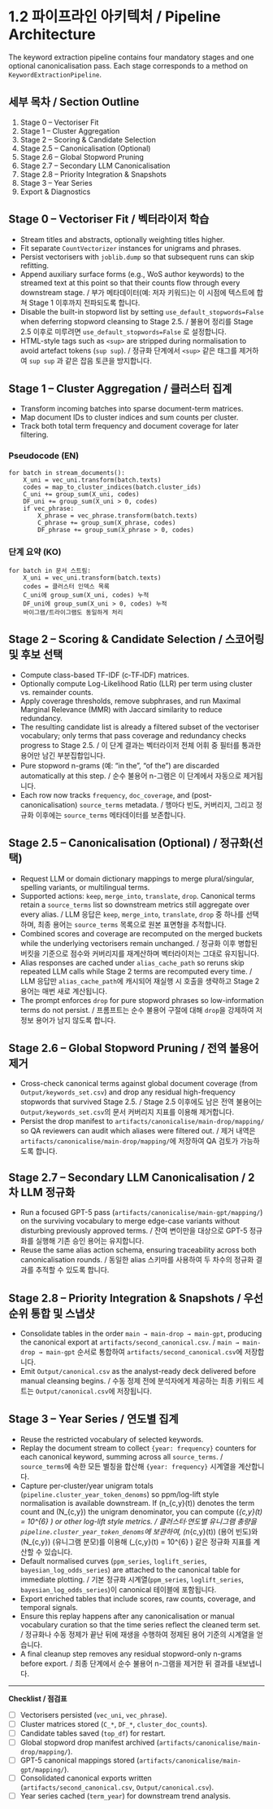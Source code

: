 # 1.2 파이프라인 아키텍처 / Pipeline Architecture

The keyword extraction pipeline contains four mandatory stages and one optional canonicalisation pass.
Each stage corresponds to a method on `KeywordExtractionPipeline`.

## 세부 목차 / Section Outline

1. Stage 0 – Vectoriser Fit
2. Stage 1 – Cluster Aggregation
3. Stage 2 – Scoring & Candidate Selection
4. Stage 2.5 – Canonicalisation (Optional)
5. Stage 2.6 – Global Stopword Pruning
6. Stage 2.7 – Secondary LLM Canonicalisation
7. Stage 2.8 – Priority Integration & Snapshots
8. Stage 3 – Year Series
9. Export & Diagnostics

## Stage 0 – Vectoriser Fit / 벡터라이저 학습

- Stream titles and abstracts, optionally weighting titles higher.
- Fit separate `CountVectorizer` instances for unigrams and phrases.
- Persist vectorisers with `joblib.dump` so that subsequent runs can skip refitting.
- Append auxiliary surface forms (e.g., WoS author keywords) to the streamed text at this point so that their counts flow through every downstream stage. / 부가 메타데이터(예: 저자 키워드)는 이 시점에 텍스트에 합쳐 Stage 1 이후까지 전파되도록 합니다.
- Disable the built-in stopword list by setting `use_default_stopwords=False` when deferring stopword
  cleansing to Stage 2.5. / 불용어 정리를 Stage 2.5 이후로 미루려면 `use_default_stopwords=False` 로 설정합니다.
- HTML-style tags such as `<sup>` are stripped during normalisation to avoid artefact tokens (`sup sup`). /
  정규화 단계에서 `<sup>` 같은 태그를 제거하여 `sup sup` 과 같은 잡음 토큰을 방지합니다.

## Stage 1 – Cluster Aggregation / 클러스터 집계

- Transform incoming batches into sparse document-term matrices.
- Map document IDs to cluster indices and sum counts per cluster.
- Track both total term frequency and document coverage for later filtering.

### Pseudocode (EN)

```
for batch in stream_documents():
    X_uni = vec_uni.transform(batch.texts)
    codes = map_to_cluster_indices(batch.cluster_ids)
    C_uni += group_sum(X_uni, codes)
    DF_uni += group_sum(X_uni > 0, codes)
    if vec_phrase:
        X_phrase = vec_phrase.transform(batch.texts)
        C_phrase += group_sum(X_phrase, codes)
        DF_phrase += group_sum(X_phrase > 0, codes)
```

### 단계 요약 (KO)

```
for batch in 문서 스트림:
    X_uni = vec_uni.transform(batch.texts)
    codes = 클러스터 인덱스 목록
    C_uni에 group_sum(X_uni, codes) 누적
    DF_uni에 group_sum(X_uni > 0, codes) 누적
    바이그램/트라이그램도 동일하게 처리
```

## Stage 2 – Scoring & Candidate Selection / 스코어링 및 후보 선택

- Compute class-based TF-IDF (c‑TF‑IDF) matrices.
- Optionally compute Log-Likelihood Ratio (LLR) per term using cluster vs. remainder counts.
- Apply coverage thresholds, remove subphrases, and run Maximal Marginal Relevance (MMR) with Jaccard
  similarity to reduce redundancy.
- The resulting candidate list is already a filtered subset of the vectoriser vocabulary; only terms that pass coverage and redundancy checks progress to Stage 2.5. / 이 단계 결과는 벡터라이저 전체 어휘 중 필터를 통과한 용어만 남긴 부분집합입니다.
- Pure stopword n-grams (예: “in the”, “of the”) are discarded automatically at this step. / 순수 불용어 n-그램은 이 단계에서 자동으로 제거됩니다.
- Each row now tracks `frequency`, `doc_coverage`, and (post-canonicalisation) `source_terms` metadata. / 행마다 빈도, 커버리지, 그리고 정규화 이후에는 `source_terms` 메타데이터를 보존합니다.

## Stage 2.5 – Canonicalisation (Optional) / 정규화(선택)

- Request LLM or domain dictionary mappings to merge plural/singular, spelling variants, or multilingual terms.
- Supported actions: `keep`, `merge_into`, `translate`, `drop`. Canonical terms retain a `source_terms` list so downstream metrics still aggregate over every alias. / LLM 응답은 `keep`, `merge_into`, `translate`, `drop` 중 하나를 선택하며, 최종 용어는 `source_terms` 목록으로 원본 표면형을 추적합니다.
- Combined scores and coverage are recomputed on the merged buckets while the underlying vectorisers remain unchanged. / 정규화 이후 병합된 버킷을 기준으로 점수와 커버리지를 재계산하며 벡터라이저는 그대로 유지됩니다.
- Alias responses are cached under `alias_cache_path` so reruns skip repeated LLM calls while Stage 2 terms are recomputed every time. / LLM 응답만 `alias_cache_path`에 캐시되어 재실행 시 호출을 생략하고 Stage 2 용어는 매번 새로 계산됩니다.
- The prompt enforces `drop` for pure stopword phrases so low-information terms do not persist. / 프롬프트는
  순수 불용어 구절에 대해 `drop`을 강제하여 저정보 용어가 남지 않도록 합니다.

## Stage 2.6 – Global Stopword Pruning / 전역 불용어 제거

- Cross-check canonical terms against global document coverage (from `Output/keywords_set.csv`) and
  drop any residual high-frequency stopwords that survived Stage 2.5. / Stage 2.5 이후에도 남은 전역 불용어는 `Output/keywords_set.csv`의 문서 커버리지 지표를 이용해 제거합니다.
- Persist the drop manifest to `artifacts/canonicalise/main-drop/mapping/` so QA reviewers can audit
  which aliases were filtered out. / 제거 내역은 `artifacts/canonicalise/main-drop/mapping/`에 저장하여 QA 검토가 가능하도록 합니다.

## Stage 2.7 – Secondary LLM Canonicalisation / 2차 LLM 정규화

- Run a focused GPT-5 pass (`artifacts/canonicalise/main-gpt/mapping/`) on the surviving vocabulary to
  merge edge-case variants without disturbing previously approved terms. / 잔여 변이만을 대상으로 GPT-5 정규화를 실행해 기존 승인 용어는 유지합니다.
- Reuse the same alias action schema, ensuring traceability across both canonicalisation rounds. / 동일한 alias 스키마를 사용하여 두 차수의 정규화 결과를 추적할 수 있도록 합니다.

## Stage 2.8 – Priority Integration & Snapshots / 우선순위 통합 및 스냅샷

- Consolidate tables in the order `main → main-drop → main-gpt`, producing the canonical export at
  `artifacts/second_canonical.csv`. / `main → main-drop → main-gpt` 순서로 통합하여 `artifacts/second_canonical.csv`에 저장합니다.
- Emit `Output/canonical.csv` as the analyst-ready deck delivered before manual cleansing begins. / 수동 정제 전에 분석자에게 제공하는 최종 키워드 세트는 `Output/canonical.csv`에 저장됩니다.

## Stage 3 – Year Series / 연도별 집계

- Reuse the restricted vocabulary of selected keywords.
- Replay the document stream to collect `{year: frequency}` counters for each canonical keyword, summing across all `source_terms`. / `source_terms`에 속한 모든 별칭을 합산해 `{year: frequency}` 시계열을 계산합니다.
- Capture per-cluster/year unigram totals (`pipeline.cluster_year_token_denoms`) so ppm/log-lift style normalisation is available downstream. If \(n_{c,y}(t)\) denotes the term count and \(N_{c,y}\) the unigram denominator, you can compute \(\mathrm{ppm}_{c,y}(t) = 10^{6} \cdot \tfrac{n_{c,y}(t)}{N_{c,y}}\) or other log-lift style metrics. / 클러스터·연도별 유니그램 총량을 `pipeline.cluster_year_token_denoms`에 보관하여, \(n_{c,y}(t)\) (용어 빈도)와 \(N_{c,y}\) (유니그램 분모)를 이용해 \(\mathrm{ppm}_{c,y}(t) = 10^{6} \cdot \tfrac{n_{c,y}(t)}{N_{c,y}}\) 같은 정규화 지표를 계산할 수 있습니다.
- Default normalised curves (`ppm_series`, `loglift_series`, `bayesian_log_odds_series`) are attached to
  the canonical table for immediate plotting. / 기본 정규화 시계열(`ppm_series`, `loglift_series`,
  `bayesian_log_odds_series`)이 canonical 테이블에 포함됩니다.
- Export enriched tables that include scores, raw counts, coverage, and temporal signals.
- Ensure this replay happens after any canonicalisation or manual vocabulary curation so that the time
  series reflect the cleaned term set. / 정규화나 수동 정제가 끝난 뒤에 재생을 수행하여 정제된 용어 기준의 시계열을 얻습니다.
- A final cleanup step removes any residual stopword-only n-grams before export. / 최종 단계에서 순수
  불용어 n-그램을 제거한 뒤 결과를 내보냅니다.

---

**Checklist / 점검표**

- [ ] Vectorisers persisted (`vec_uni`, `vec_phrase`).
- [ ] Cluster matrices stored (`C_*`, `DF_*`, `cluster_doc_counts`).
- [ ] Candidate tables saved (`top_df`) for restart.
- [ ] Global stopword drop manifest archived (`artifacts/canonicalise/main-drop/mapping/`).
- [ ] GPT-5 canonical mappings stored (`artifacts/canonicalise/main-gpt/mapping/`).
- [ ] Consolidated canonical exports written (`artifacts/second_canonical.csv`, `Output/canonical.csv`).
- [ ] Year series cached (`term_year`) for downstream trend analysis.
